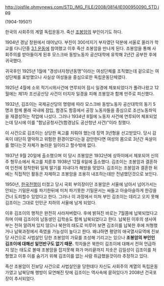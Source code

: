 http://ojsfile.ohmynews.com/STD_IMG_FILE/2008/0814/IE000950090_STD.jpg

(1904-1950?)

한국의 사회주의 계열 독립운동가. 죽산 [[조봉암]]의 부인이기도 하다.

1904년 경남 창원에서 태어났다. 부친이 300석지기 부자였던 덕분에 서울로 올라가 학교를 다니던중 [[3.1 운동]]에 참여했고 이후 죽산 조봉암을 만나게 된다. 조봉암을 통해 사회주의를 받아들이게 된후 모스크바 동방노동자 공산대학에 유학해 2년간 공부한 후에 귀국했다.

귀국후인 1925년 1월에 "경성녀자청년동맹"이라는 여성단체를 조직했는데 겉으로는 여성단체를 표방했으나 사실상 여성들을 중심으로한 독립운동단체였다.

1925년 4월에 소위 적기시위사건에 연루되어 잠시 일경에 체포되었다가 풀려나왔고 12월에는 제1차 조선공산당 사건이 터지자 일경을 피해 조봉암과 함께 만주로 피신했다.

1932년, 김조이는 국제공산당의 명령에 따라 모스크바 동방노동자 공산대학의 동기 5명과 함께 몰래 국내에 잠입, 함경도 함흥에서 공장 노동자들을 중심으로 조선노동좌익을 재결성하는 작업에 나섰다. 그러나 1934년 8월에 노동자 사건에 연루되어 체포되었는데 당시에 이를 "함남공청사건(함경남도 공산청년 사건)"이라 칭했다. 

이 사건으로 김조이는 상당한 옥고를 치뤄야 했는데 징역 3년형을 선고받았다. 당시 감옥이 대단히 열악하고 위험한 환경이었다는걸 감안한다면 여성의 몸으로 3년간 옥살이를 했다는것 자체가 놀라운 일이라고 할수밖에 없다.

1937년 9월 20일에 출소했으며 이 당시 조봉암은 1932년에 상하이에서 체포되어 신의주 형무소에서 옥고를 치룬후 1938년 12월 6일에 출소했다. 김조이는 조봉암과 결혼하여 인천에 정착한뒤 일제 말기를 지내다가 해방을 맞았다. 김조이는 조봉암과 결혼한 뒤에는 직접적인 활동은 자제하고 조봉암을 조용히 내조하는데만 전념했던것으로 보인다.

1950년, [[한국전쟁]]이 터졌고 당시 국회 부의장이던 조봉암은 서울에 남아서 넘어가서는 안되는 기밀문서를 파기한뒤에 미처 파기못한 기밀문서는 싸들고 아슬아슬하게 한강을 건너 도피할수 있었다고 한다. 그러나 이 과정에서 미처 부인 김조이는 데리고 오지 못해 김조이는 그대로 인민군 치하의 서울에 남게 되었다.

이후 김조이의 행적은 완전히 사라져버렸다. 후에 밝혀진 바로는 7월쯤에 납북되었다고 하며 이때 김조이의 남동생인 김학송도 함께 납북되었다고 한다. 납북된 이후의 생사여부는 전혀 알려져 있지 않으나 북한의 태도로 미루어 보면 김조이를 납북한 후에 처형했거나 납북과정에서 죽였을 가능성이 높다고 한다. 왜냐하면 평양의 애국열사묘역에 진보당 사건으로 사법살인 당한 조봉암의 가묘를 조성해 기리고는 있으나 '''조봉암의 부인인 김조이에 대해선 일언반구도 없기 때문.''' 학자들은 북한이 김조이에 대해서 전혀 언급하지 않는 태도로 볼때 조봉암을 잡지못해 화가 머리끝까지 치솟은 김일성이 김조이를 처형했고 이후 이를 숨기기 위해 김조이를 없는 사람 취급했을것이라 추정하고 있다.

죽산 조봉암이 진보당 사건으로 사법살인을 당한데다 자신도 사회주의 계열의 독립운동가였고 납북당해 행방이 묘연해진 탓에 김조이는 역사속에 묻혀있다가 2008년 건국포장이 추서되었다. 

